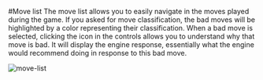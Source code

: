 #Move list
The move list allows you to easily navigate in the moves played during the game. If you asked for move classification, the bad moves will be highlighted by a color representing their classification. When a bad move is selected, clicking the icon in the controls allows you to understand why that move is bad. It will display the engine response, essentially what the engine would recommend doing in response to this bad move.

![move-list](./move-list.png)
